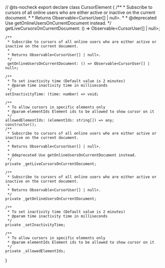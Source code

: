 // @ts-nocheck
export declare class CursorElement {
    /**
     * Subscribe to cursors of all online users who are either active or inactive on the current document.
     *
     * Returns Observable<CursorUser[] | null>.
     * 
     * @deprecated Use getOnlineUsersOnCurrentDocument instead.
     */
    getLiveCursorsOnCurrentDocument: () => Observable<CursorUser[] | null>;

    /**
     * Subscribe to cursors of all online users who are either active or inactive on the current document.
     *
     * Returns Observable<CursorUser[] | null>.
     */
     getOnlineUsersOnCurrentDocument: () => Observable<CursorUser[] | null>;

    /**
     * To set inactivity time (Default value is 2 minutes)
     * @param time inactivity time in milliseconds
     */
    setInactivityTime: (time: number) => void;

    /**
     * To allow cursors in specific elements only
     * @param elementIds Element ids to be allowed to show cursor on it
     */
    allowedElementIds: (elementIds: string[]) => any;
    constructor();
    /**
     * Subscribe to cursors of all online users who are either active or inactive on the current document.
     *
     * Returns Observable<CursorUser[] | null>.
     * 
     * @deprecated Use getOnlineUsersOnCurrentDocument instead.
     */
    private _getLiveCursorsOnCurrentDocument;

    /**
     * Subscribe to cursors of all online users who are either active or inactive on the current document.
     *
     * Returns Observable<CursorUser[] | null>.
     */
    private _getOnlineUsersOnCurrentDocument;

    /**
     * To set inactivity time (Default value is 2 minutes)
     * @param time inactivity time in milliseconds
     */
    private _setInactivityTime;

    /**
     * To allow cursors in specific elements only
     * @param elementIds Element ids to be allowed to show cursor on it
     */
    private _allowedElementIds;
}
